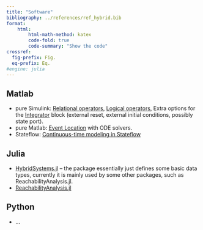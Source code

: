 ```yaml
---
title: "Software"
bibliography: ../references/ref_hybrid.bib
format:
    html:
        html-math-method: katex
        code-fold: true
        code-summary: "Show the code"
crossref:
  fig-prefix: Fig. 
  eq-prefix: Eq.
#engine: julia
---
```


## Matlab

- pure Simulink: [Relational operators](https://www.mathworks.com/help/simulink/slref/relationaloperator.html), [Logical operators](https://www.mathworks.com/help/simulink/slref/logicaloperator.html), Extra options for the [Integrator](https://www.mathworks.com/help/simulink/slref/integrator.html) block (external reset, external initial conditions, possibly state port).
- pure Matlab: [Event Location](https://www.mathworks.com/help/matlab/math/ode-event-location.html) with ODE solvers.
- Stateflow: [Continuous-time modeling in Stateflow](https://www.mathworks.com/help/stateflow/ug/about-continuous-time-modeling.html)

## Julia

- [HybridSystems.jl](https://github.com/blegat/HybridSystems.jl) – the package essentially just defines some basic data types, currently it is mainly used by some other packages, such as ReachabilityAnalysis.jl. 
- [ReachabilityAnalysis.jl](https://github.com/JuliaReach/ReachabilityAnalysis.jl)

## Python

- ...
